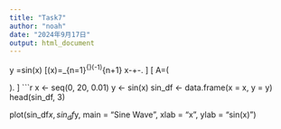 ---
title: "Task7"
author: "noah"
date: "2024年9月17日"
output: html_document
---
y =sin(x) 
 \[\sin(x)=\sum_{n=1}^{\infty}(-1)^{n+1}\cdot \frac{x^{2n-1}}{(2n-1)!}
 \approx x-\frac{x^3}{3!}+\frac{x^5}{5!}-\frac{x^7}{7!}\ldots. \]
  \[ A=\left(\begin{matrix} a_{11} & a_{12}\\ a_{21} & a_{22} \end{matrix}\right). \]
```{r}
x <- seq(0, 20, 0.01)
y <- sin(x)
sin_df <- data.frame(x = x, y = y)
head(sin_df, 3)

plot(sin_df$x, sin_df$y, main = "Sine Wave", xlab = "x", ylab = "sin(x)")